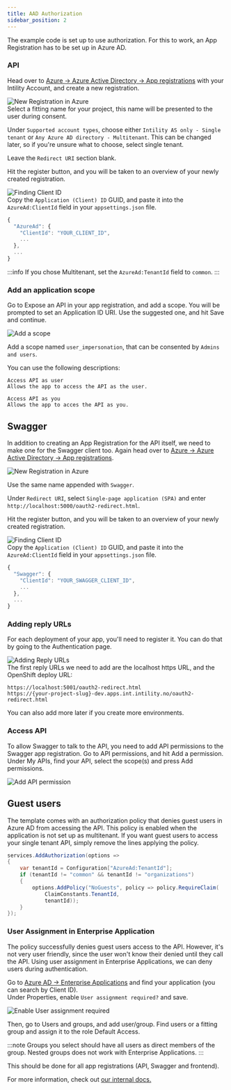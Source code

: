 ```yaml
---
title: AAD Authorization
sidebar_position: 2
---
```


The example code is set up to use authorization. For this to work, an App Registration has to be set up in Azure AD.

### API

Head over to [Azure -> Azure Active Directory -> App registrations](https://portal.azure.com/#blade/Microsoft_AAD_IAM/ActiveDirectoryMenuBlade/RegisteredApps)
with your Intility Account, and create a new registration.

![New Registration in Azure](/img/azure-new-dotnet.png)  
Select a fitting name for your project, this name will be presented to the user during consent.

Under `Supported account types`, choose either `Intility AS only - Single tenant` or `Any Azure AD directory - Multitenant`.
This can be changed later, so if you're unsure what to choose, select single tenant.

Leave the `Redirect URI` section blank.

Hit the register button, and you will be taken to an overview of your newly created registration.

![Finding Client ID](/img/azure-clientid-dotnet.png)  
Copy the `Application (Client) ID` GUID, and paste it into the `AzureAd:ClientId` field in your `appsettings.json` file.

```jsx title="appsettings.json"
{
  "AzureAd": {
    "ClientId": "YOUR_CLIENT_ID",
    ...
  },
  ...
}
```

:::info
If you chose Multitenant, set the `AzureAd:TenantId` field to `common`.
:::

### Add an application scope

Go to Expose an API in your app registration, and add a scope.
You will be prompted to set an Application ID URI.
Use the suggested one, and hit Save and continue.

![Add a scope](/img/azure-add-scope.png)

Add a scope named `user_impersonation`, that can be consented by `Admins and users`.

You can use the following descriptions:

```
Access API as user
Allows the app to access the API as the user.

Access API as you
Allows the app to acces the API as you.
```

## Swagger

In addition to creating an App Registration for the API itself, we need to make one for the Swagger client too.
Again head over to [Azure -> Azure Active Directory -> App registrations](https://portal.azure.com/#blade/Microsoft_AAD_IAM/ActiveDirectoryMenuBlade/RegisteredApps).

![New Registration in Azure](/img/azure-new-swagger.png)

Use the same name appended with `Swagger`.

Under `Redirect URI`, select `Single-page application (SPA)` and enter `http://localhost:5000/oauth2-redirect.html`.

Hit the register button, and you will be taken to an overview of your newly created registration.

![Finding Client ID](/img/azure-clientid-swagger.png)  
Copy the `Application (Client) ID` GUID, and paste it into the `AzureAd:ClientId` field in your `appsettings.json` file.

```jsx title="appsettings.json"
{
  "Swagger": {
    "ClientId": "YOUR_SWAGGER_CLIENT_ID",
    ...
  },
  ...
}
```

### Adding reply URLs

For each deployment of your app, you'll need to register it. You can do that by going to the Authentication page.

![Adding Reply URLs](/img/azure-replyurls-swagger.png)  
The first reply URLs we need to add are the localhost https URL, and the OpenShift deploy URL:

```
https://localhost:5001/oauth2-redirect.html
https://{your-project-slug}-dev.apps.int.intility.no/oauth2-redirect.html
```

You can also add more later if you create more environments.

### Access API

To allow Swagger to talk to the API, you need to add API permissions to the Swagger app registration.
Go to API permissions, and hit Add a permission.
Under My APIs, find your API, select the scope(s) and press Add permissions.

![Add API permission](/img/azure-api-permissions.png)

## Guest users

The template comes with an authorization policy that denies guest users in Azure AD from accessing the API.
This policy is enabled when the application is not set up as multitenant.
If you want guest users to access your single tenant API, simply remove the lines applying the policy.

```csharp title=Startup.cs
services.AddAuthorization(options =>
{
    var tenantId = Configuration["AzureAd:TenantId"];
    if (tenantId != "common" && tenantId != "organizations")
    {
        options.AddPolicy("NoGuests", policy => policy.RequireClaim(
            ClaimConstants.TenantId,
            tenantId));
    }
});
```

### User Assignment in Enterprise Application

The policy successfully denies guest users access to the API.
However, it's not very user friendly, since the user won't know their denied until they call the API.
Using user assignment in Enterprise Applications, we can deny users during authentication.

Go to [Azure AD -> Enterprise Applications](https://portal.azure.com/#blade/Microsoft_AAD_IAM/StartboardApplicationsMenuBlade/AllApps/menuId/) and find your application (you can search by Client ID).  
Under Properties, enable `User assignment required?` and save.

![Enable User assignment required](/img/azure-user-assignment.png)

Then, go to Users and groups, and add user/group. Find users or a fitting group and assign it to the role Default Access.

:::note
Groups you select should have all users as direct members of the group. Nested groups does not work with Enterprise Applications.
:::

This should be done for all app registrations (API, Swagger and frontend).

For more information, check out [our internal docs.](https://gitlab.intility.com/groups/documentation/-/wikis/Security/API-sikkerhet-med-Azure-AD)
